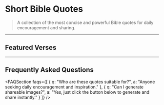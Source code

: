 
# Short Bible Quotes

> A collection of the most concise and powerful Bible quotes for daily encouragement and sharing.

<AIQuoteGenerator />

---

## Featured Verses

<BibleQuoteCard reference="John 3:16" content="For God so loved the world, that he gave his only Son, that whoever believes in him should not perish but have eternal life." />
<BibleQuoteCard reference="Psalm 23:1" content="The Lord is my shepherd; I shall not want." />

---

## Frequently Asked Questions

<FAQSection faqs={[
  { q: "Who are these quotes suitable for?", a: "Anyone seeking daily encouragement and inspiration." },
  { q: "Can I generate shareable images?", a: "Yes, just click the button below to generate and share instantly." }
]} />

<CTASection /> 
